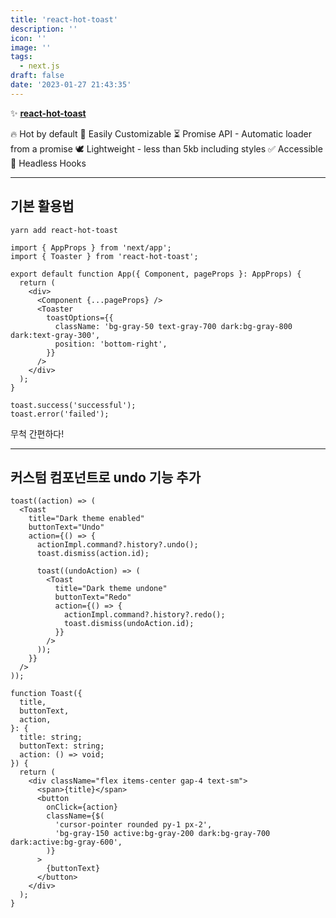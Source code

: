```yaml
---
title: 'react-hot-toast'
description: ''
icon: ''
image: ''
tags:
  - next.js
draft: false
date: '2023-01-27 21:43:35'
---
```


✨ [**react-hot-toast**](https://github.com/timolins/react-hot-toast)

🔥 Hot by default
🔩 Easily Customizable
⏳ Promise API - Automatic loader from a promise
🕊 Lightweight - less than 5kb including styles
✅ Accessible
🤯 Headless Hooks

---

## 기본 활용법

```shell
yarn add react-hot-toast
```

```tsx:_app.tsx
import { AppProps } from 'next/app';
import { Toaster } from 'react-hot-toast';

export default function App({ Component, pageProps }: AppProps) {
  return (
    <div>
      <Component {...pageProps} />
      <Toaster
        toastOptions={{
          className: 'bg-gray-50 text-gray-700 dark:bg-gray-800 dark:text-gray-300',
          position: 'bottom-right',
        }}
      />
    </div>
  );
}
```

```tsx
toast.success('successful');
toast.error('failed');
```

무척 간편하다!

---

## 커스텀 컴포넌트로 undo 기능 추가

```tsx
toast((action) => (
  <Toast
    title="Dark theme enabled"
    buttonText="Undo"
    action={() => {
      actionImpl.command?.history?.undo();
      toast.dismiss(action.id);

      toast((undoAction) => (
        <Toast
          title="Dark theme undone"
          buttonText="Redo"
          action={() => {
            actionImpl.command?.history?.redo();
            toast.dismiss(undoAction.id);
          }}
        />
      ));
    }}
  />
));
```

```tsx
function Toast({
  title,
  buttonText,
  action,
}: {
  title: string;
  buttonText: string;
  action: () => void;
}) {
  return (
    <div className="flex items-center gap-4 text-sm">
      <span>{title}</span>
      <button
        onClick={action}
        className={$(
          'cursor-pointer rounded py-1 px-2',
          'bg-gray-150 active:bg-gray-200 dark:bg-gray-700 dark:active:bg-gray-600',
        )}
      >
        {buttonText}
      </button>
    </div>
  );
}
```
